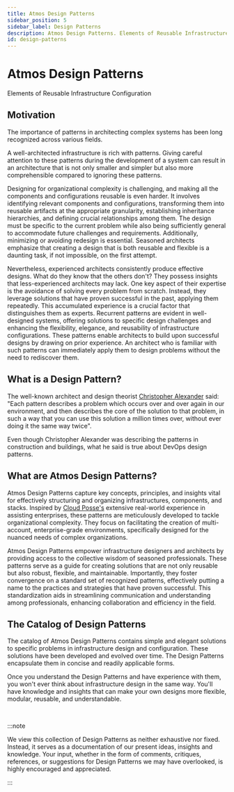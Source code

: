 ```yaml
---
title: Atmos Design Patterns
sidebar_position: 5
sidebar_label: Design Patterns
description: Atmos Design Patterns. Elements of Reusable Infrastructure Configuration
id: design-patterns
---
```



# Atmos Design Patterns

Elements of Reusable Infrastructure Configuration

## Motivation

The importance of patterns in architecting complex systems has been long recognized across various fields.

A well-architected infrastructure is rich with patterns. Giving careful attention to these patterns during the development of a system can result in
an architecture that is not only smaller and simpler but also more comprehensible compared to ignoring these patterns.

Designing for organizational complexity is challenging, and making all the components and configurations reusable is even harder.
It involves identifying relevant components and configurations, transforming them into reusable artifacts at the appropriate granularity,
establishing inheritance hierarchies, and defining crucial relationships among them. The design must be specific to the current problem while also
being sufficiently general to accommodate future challenges and requirements. Additionally, minimizing or avoiding redesign is essential. Seasoned
architects emphasize that creating a design that is both reusable and flexible is a daunting task, if not impossible, on the first attempt.

Nevertheless, experienced architects consistently produce effective designs.
What do they know that the others don't?
They possess insights that less-experienced architects may lack. One key aspect of their expertise is the avoidance of solving every problem from
scratch. Instead, they leverage solutions that have proven successful in the past, applying them repeatedly. This accumulated experience is a crucial
factor that distinguishes them as experts. Recurrent patterns are evident in well-designed systems, offering solutions to specific design challenges
and enhancing the flexibility, elegance, and reusability of infrastructure configurations. These patterns enable architects to build upon successful
designs by drawing on prior experience. An architect who is familiar with such patterns can immediately apply them to design problems without the need
to rediscover them.

## What is a Design Pattern?

The well-known architect and design theorist [Christopher Alexander](https://en.wikipedia.org/wiki/Christopher_Alexander) said: "Each pattern describes a problem which occurs over and over again in our
environment, and then describes the core of the solution to that problem, in such a way that you can use this solution a million times over, without
ever doing it the same way twice".

Even though Christopher Alexander was describing the patterns in construction and buildings, what he said is true about DevOps design patterns.

## What are Atmos Design Patterns?

Atmos Design Patterns capture key concepts, principles, and insights vital for effectively structuring and organizing infrastructures, components, and stacks. Inspired by [Cloud Posse's](https://cloudposse.com) extensive real-world experience in assisting enterprises, these patterns are meticulously developed to tackle organizational complexity. They focus on facilitating the creation of multi-account, enterprise-grade environments, specifically designed for the nuanced needs of complex organizations.


Atmos Design Patterns empower infrastructure designers and architects by providing access to the collective wisdom of seasoned professionals. These patterns serve as a guide for creating solutions that are not only reusable but also robust, flexible, and maintainable. Importantly, they foster convergence on a standard set of recognized patterns, effectively putting a name to the practices and strategies that have proven successful. This standardization aids in streamlining communication and understanding among professionals, enhancing collaboration and efficiency in the field.

## The Catalog of Design Patterns

The catalog of Atmos Design Patterns contains simple and elegant solutions to specific problems in infrastructure design and
configuration. These solutions have been developed and evolved over time. The Design Patterns encapsulate them in concise and readily applicable
forms.

Once you understand the Design Patterns and have experience with them, you won't ever think about infrastructure design in the same way.
You'll have knowledge and insights that can make your own designs more flexible, modular, reusable, and understandable.

<br/>

:::note

We view this collection of Design Patterns as neither exhaustive nor fixed. Instead, it serves as a documentation of our present ideas, insights and
knowledge. Your input, whether in the form of comments, critiques, references, or suggestions for Design Patterns we may have overlooked, is highly
encouraged and appreciated.

:::

<br/>
<br/>

<DocCardList />
